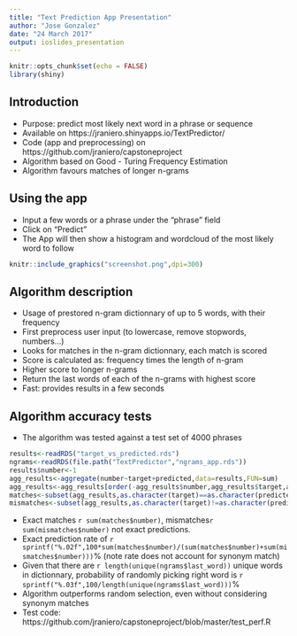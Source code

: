 ```yaml
---
title: "Text Prediction App Presentation"
author: "Jose Gonzalez"
date: "24 March 2017"
output: ioslides_presentation
---
```


```r
knitr::opts_chunk$set(echo = FALSE)
library(shiny)
```

## Introduction
- Purpose: predict  most likely next word in a phrase or sequence
- Available on https://jraniero.shinyapps.io/TextPredictor/
- Code (app and preprocessing) on https://github.com/jraniero/capstoneproject 
- Algorithm based on Good - Turing Frequency Estimation
- Algorithm favours matches of longer n-grams

## Using the app

- Input a few words or a phrase under the "phrase" field
- Click on "Predict"
- The App will then show a histogram and wordcloud of the most likely word to follow
```r
knitr::include_graphics("screenshot.png",dpi=300)
```

## Algorithm description
- Usage of prestored n-gram dictionnary of up to 5 words, with their frequency
- First preprocess user input (to lowercase, remove stopwords, numbers...)
- Looks for matches in the n-gram dictionnary, each match is scored
- Score is calculated as: frequency times the length of n-gram
- Higher score to longer n-grams
- Return the last words of each of the n-grams with highest score
- Fast: provides results in a few seconds

## Algorithm accuracy tests
- The algorithm was tested against a test set of 4000 phrases
```r
results<-readRDS("target_vs_predicted.rds")
ngrams<-readRDS(file.path("TextPredictor","ngrams_app.rds"))
results$number<-1
agg_results<-aggregate(number~target+predicted,data=results,FUN=sum)
agg_results<-agg_results[order(-agg_results$number,agg_results$target,agg_results$predicted),]
matches<-subset(agg_results,as.character(target)==as.character(predicted))
mismatches<-subset(agg_results,as.character(target)!=as.character(predicted))
```
- Exact matches `r sum(matches$number)`, mismatches`r sum(mismatches$number)` not exact predictions. 
- Exact prediction rate of `r sprintf("%.02f",100*sum(matches$number)/(sum(matches$number)+sum(mismatches$number)))`% (note rate does not account for synonym match)
- Given that there are `r length(unique(ngrams$last_word))` unique words in dictionnary,  probability of randomly picking right word is `r sprintf("%.03f",100/length(unique(ngrams$last_word)))`%
- Algorithm outperforms random selection, even without considering synonym matches
- Test code:
https://github.com/jraniero/capstoneproject/blob/master/test_perf.R 